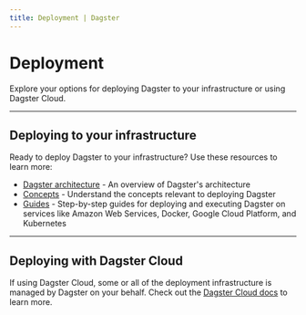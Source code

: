 ```yaml
---
title: Deployment | Dagster
---
```


# Deployment

Explore your options for deploying Dagster to your infrastructure or using Dagster Cloud.

---

## Deploying to your infrastructure

Ready to deploy Dagster to your infrastructure? Use these resources to learn more:

- [Dagster architecture](/deployment/overview) - An overview of Dagster's architecture
- [Concepts](/deployment/concepts) - Understand the concepts relevant to deploying Dagster
- [Guides](/deployment/guides) - Step-by-step guides for deploying and executing Dagster on services like Amazon Web Services, Docker, Google Cloud Platform, and Kubernetes

---

## Deploying with Dagster Cloud

If using Dagster Cloud, some or all of the deployment infrastructure is managed by Dagster on your behalf. Check out the [Dagster Cloud docs](/dagster-cloud) to learn more.
